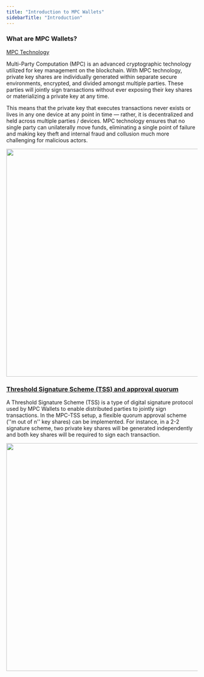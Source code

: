 ```yaml
---
title: "Introduction to MPC Wallets"
sidebarTitle: "Introduction"
---
```


### What are MPC Wallets?

<u>MPC Technology</u>

Multi-Party Computation (MPC) is an advanced cryptographic technology utilized for key management on the blockchain. With MPC technology, private key shares are individually generated within separate secure environments, encrypted, and divided amongst multiple parties. These parties will jointly sign transactions without ever exposing their key shares or materializing a private key at any time.

This means that the private key that executes transactions never exists or lives in any one device at any point in time — rather, it is decentralized and held across multiple parties / devices. MPC technology ensures that no single party can unilaterally move funds, eliminating a single point of failure and making key theft and internal fraud and collusion much more challenging for malicious actors.

<img src="/images/mpc-wallet/#1.png" width="700" height="600"/>

### <u>Threshold Signature Scheme (TSS) and approval quorum</u>

A Threshold Signature Scheme (TSS) is a type of digital signature protocol used by MPC Wallets to enable distributed parties to jointly sign transactions. In the MPC-TSS setup, a flexible quorum approval scheme (''m out of n'' key shares) can be implemented. For instance, in a 2-2 signature scheme, two private key shares will be generated independently and both key shares will be required to sign each transaction.

<img src="/images/mpc-wallet/#2.png" width="700" height="600"/>